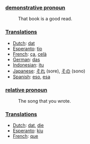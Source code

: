===[[demonstrative pronoun]]===

:That book is a good read.

===[[Translation]]s===

*[[Dutch]]: [[dat]]
*[[Esperanto]]: [[tio]]
*[[French]]: [[ça]], [[celà]]
*[[German]]: [[das]]
*[[Indonesian]]: [[itu]]
*[[Japanese]]: [[それ]] (sore), [[その]] (sono)
*[[Spanish]]: [[eso]], [[esa]]

===[[relative pronoun]]===

:The song that you wrote.

===[[Translation]]s===

*[[Dutch]]: [[dat]], [[die]]
*[[Esperanto]]: [[kiu]]
*[[French]]: [[que]]